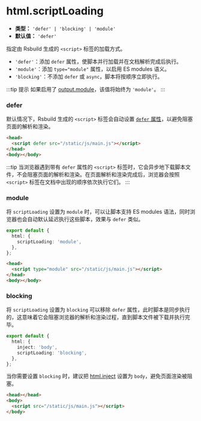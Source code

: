 # html.scriptLoading

- **类型：** `'defer' | 'blocking' | 'module'`
- **默认值：** `'defer'`

指定由 Rsbuild 生成的 `<script>` 标签的加载方式。

- `'defer'`：添加 `defer` 属性，使脚本并行加载并在文档解析完成后执行。
- `'module'`：添加 `type="module"` 属性，以启用 ES modules 语义。
- `'blocking'`：不添加 `defer` 或 `async`，脚本将按顺序立即执行。

:::tip 提示
如果启用了 [output.module](/config/output/module)，该值将始终为 `'module'`。
:::

### defer

默认情况下，Rsbuild 生成的 `<script>` 标签会自动设置 [`defer` 属性](https://developer.mozilla.org/zh-CN/docs/Web/HTML/Reference/Elements/script#defer)，以避免阻塞页面的解析和渲染。

```html
<head>
  <script defer src="/static/js/main.js"></script>
</head>
<body></body>
```

:::tip
当浏览器遇到带有 `defer` 属性的 `<script>` 标签时，它会异步地下载脚本文件，不会阻塞页面的解析和渲染。在页面解析和渲染完成后，浏览器会按照 `<script>` 标签在文档中出现的顺序依次执行它们。
:::

### module

将 `scriptLoading` 设置为 `module` 时，可以让脚本支持 ES modules 语法，同时浏览器也会自动默认延迟执行这些脚本，效果与 `defer` 类似。

```ts title="rsbuild.config.ts"
export default {
  html: {
    scriptLoading: 'module',
  },
};
```

```html
<head>
  <script type="module" src="/static/js/main.js"></script>
</head>
<body></body>
```

### blocking

将 `scriptLoading` 设置为 `blocking` 可以移除 `defer` 属性，此时脚本是同步执行的，这意味着它会阻塞浏览器的解析和渲染过程，直到脚本文件被下载并执行完毕。

```ts title="rsbuild.config.ts"
export default {
  html: {
    inject: 'body',
    scriptLoading: 'blocking',
  },
};
```

当你需要设置 `blocking` 时，建议把 [html.inject](/config/html/inject) 设置为 `body`，避免页面渲染被阻塞。

```html
<head></head>
<body>
  <script src="/static/js/main.js"></script>
</body>
```

